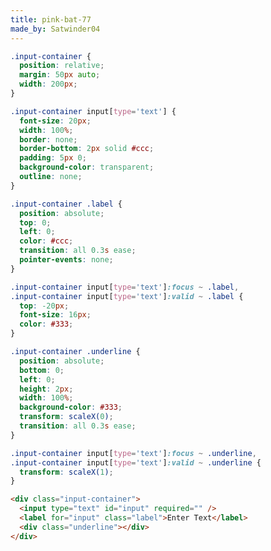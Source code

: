 ```yaml
---
title: pink-bat-77
made_by: Satwinder04
---
```


```css
.input-container {
  position: relative;
  margin: 50px auto;
  width: 200px;
}

.input-container input[type='text'] {
  font-size: 20px;
  width: 100%;
  border: none;
  border-bottom: 2px solid #ccc;
  padding: 5px 0;
  background-color: transparent;
  outline: none;
}

.input-container .label {
  position: absolute;
  top: 0;
  left: 0;
  color: #ccc;
  transition: all 0.3s ease;
  pointer-events: none;
}

.input-container input[type='text']:focus ~ .label,
.input-container input[type='text']:valid ~ .label {
  top: -20px;
  font-size: 16px;
  color: #333;
}

.input-container .underline {
  position: absolute;
  bottom: 0;
  left: 0;
  height: 2px;
  width: 100%;
  background-color: #333;
  transform: scaleX(0);
  transition: all 0.3s ease;
}

.input-container input[type='text']:focus ~ .underline,
.input-container input[type='text']:valid ~ .underline {
  transform: scaleX(1);
}
```

```html
<div class="input-container">
  <input type="text" id="input" required="" />
  <label for="input" class="label">Enter Text</label>
  <div class="underline"></div>
</div>
```
